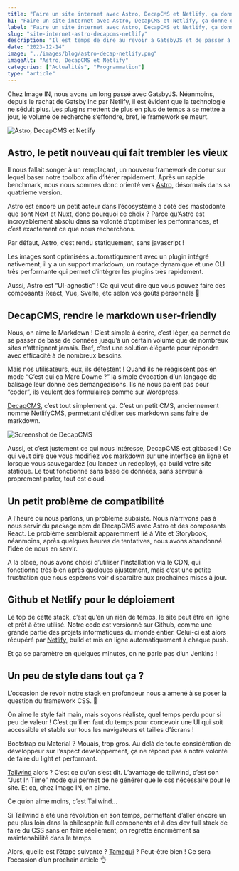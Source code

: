 ```yaml
---
title: "Faire un site internet avec Astro, DecapCMS et Netlify, ça donne quoi ?"
h1: "Faire un site internet avec Astro, DecapCMS et Netlify, ça donne quoi ?"
label: "Faire un site internet avec Astro, DecapCMS et Netlify, ça donne quoi ?"
slug: "site-internet-astro-decapcms-netlify"
description: "Il est temps de dire au revoir à GatsbyJS et de passer à autre chose. Nos premiers retours sur Astro, DecapCMS et Netlify. Et un peu de Tailwind pour le style ?"
date: "2023-12-14"
image: "../images/blog/astro-decap-netlify.png"
imageAlt: "Astro, DecapCMS et Netlify"
categories: ["Actualités", "Programmation"]
type: "article"
---
```


Chez Image IN, nous avons un long passé avec GatsbyJS. Néanmoins, depuis le rachat de Gatsby Inc par Netlify, il est évident que la technologie ne séduit plus. Les plugins mettent de plus en plus de temps à se mettre à jour, le volume de recherche s’effondre, bref, le framework se meurt.

![Astro, DecapCMS et Netlify](../images/blog/astro-decap-netlify.png)

## Astro, le petit nouveau qui fait trembler les vieux

Il nous fallait songer à un remplaçant, un nouveau framework de coeur sur lequel baser notre toolbox afin d’itérer rapidement. Après un rapide benchmark, nous nous sommes donc orienté vers [Astro](https://astro.build/), désormais dans sa quatrième version.

Astro est encore un petit acteur dans l’écosystème à côté des mastodonte que sont Next et Nuxt, donc pourquoi ce choix ? Parce qu’Astro est incroyablement absolu dans sa volonté d’optimiser les performances, et c’est exactement ce que nous recherchons.

Par défaut, Astro, c’est rendu statiquement, sans javascript !

Les images sont optimisées automatiquement avec un plugin intégré nativement, il y a un support markdown, un routage dynamique et une CLI très performante qui permet d’intégrer les plugins très rapidement.

Aussi, Astro est “UI-agnostic” ! Ce qui veut dire que vous pouvez faire des composants React, Vue, Svelte, etc selon vos goûts personnels 🤌

## DecapCMS, rendre le markdown user-friendly

Nous, on aime le Markdown ! C’est simple à écrire, c’est léger, ça permet de se passer de base de données jusqu’à un certain volume que de nombreux sites n’atteignent jamais. Bref, c’est une solution élégante pour répondre avec efficacité à de nombreux besoins.

Mais nos utilisateurs, eux, ils détestent ! Quand ils ne réagissent pas en mode “C’est qui ça Marc Downe ?” la simple évocation d’un langage de balisage leur donne des démangeaisons. Ils ne nous paient pas pour “coder”, ils veulent des formulaires comme sur Wordpress.

[DecapCMS](https://decapcms.org/), c’est tout simplement ça. C’est un petit CMS, anciennement nommé NetlifyCMS, permettant d’éditer ses markdown sans faire de markdown.

![Screenshot de DecapCMS](../images/blog/decap-screenshot.png)

Aussi, et c’est justement ce qui nous intéresse, DecapCMS est gitbased ! Ce qui veut dire que vous modifiez vos markdown sur une interface en ligne et lorsque vous sauvegardez (ou lancez un redeploy), ça build votre site statique. Le tout fonctionne sans base de données, sans serveur à proprement parler, tout est cloud.

## Un petit problème de compatibilité

A l’heure où nous parlons, un problème subsiste. Nous n’arrivons pas à nous servir du package npm de DecapCMS avec Astro et des composants React. Le problème semblerait apparemment lié à Vite et Storybook, néanmoins, après quelques heures de tentatives, nous avons abandonné l’idée de nous en servir.

A la place, nous avons choisi d’utiliser l’installation via le CDN, qui fonctionne très bien après quelques ajustement, mais c’est une petite frustration que nous espérons voir disparaître aux prochaines mises à jour.

## Github et Netlify pour le déploiement

Le top de cette stack, c’est qu’en un rien de temps, le site peut être en ligne et prêt à être utilisé. Notre code est versionné sur Github, comme une grande partie des projets informatiques du monde entier. Celui-ci est alors récupéré par [Netlify](https://www.netlify.com/), build et mis en ligne automatiquement à chaque push.

Et ça se paramètre en quelques minutes, on ne parle pas d’un Jenkins !

## Un peu de style dans tout ça ?

L’occasion de revoir notre stack en profondeur nous a amené à se poser la question du framework CSS. 🤔

On aime le style fait main, mais soyons réaliste, quel temps perdu pour si peu de valeur ! C’est qu’il en faut du temps pour concevoir une UI qui soit accessible et stable sur tous les navigateurs et tailles d’écrans !

Bootstrap ou Material ? Mouais, trop gros. Au delà de toute considération de développeur sur l’aspect développement, ça ne répond pas à notre volonté de faire du light et performant.

[Tailwind](https://tailwindcss.com/) alors ? C’est ce qu’on s’est dit. L’avantage de tailwind, c’est son “Just In Time” mode qui permet de ne générer que le css nécessaire pour le site. Et ça, chez Image IN, on aime.

Ce qu’on aime moins, c’est Tailwind…

Si Tailwind a été une révolution en son temps, permettant d’aller encore un peu plus loin dans la philosophie full components et à des dev full stack de faire du CSS sans en faire réellement, on regrette énormément sa maintenabilité dans le temps.

Alors, quelle est l’étape suivante ? [Tamagui](https://tamagui.dev/) ? Peut-être bien ! Ce sera l’occasion d’un prochain article 👌
